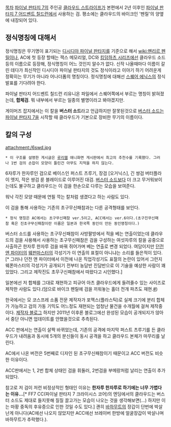 [[목차]]
[[파이널 판타지 7]]의 주인공 [[클라우드 스트라이프]]가 본편에서 2년 이후인 [[파이널 판타지 7 어드벤트 칠드런]]에서 사용하는 검. 평소에는 클라우드의 바이크인 '펜릴'의 양옆에 내장되어 있다.

== 정식명칭에 대해서 ==
정식명칭은 무기명이 표기되는 [[디시디아 파이널 판타지]]를 기준으로 해서 [[wiki:펜리르 펜릴]]이나, AC에 첫 등장 할때는 잭스 메모리얼, DC와 [[킹덤하츠 시리즈]]에선 클라우드 소드 등의 이름으로 등장해, 정식명칭이 어느 것인지 알수가 없다. 신작 나올때마다 이름이 갈린 데다가 최신작인 디시디아 파이널 판타지의 것도 정식이라고 이야기 하기 어려운게 정확히는 무기가 아니라 어나더폼의 명칭이다. 정식명칭에 대해선 [[스퀘어 에닉스]]의 정식발표를 기다려야 한다.

파이널 판타지 어드벤트 칠드런 리유니온 파일에서 스퀘어쪽에서 부르는 명칭이 밝혀졌는데, '''합체검'''. 뭐 내부에서 부르는 일종의 별명이라고 봐야겠지만.

게이머즈 잡지에서는 이 칼을 '''버스터 소드'''라고 언급하지만 잘못된것으로 [[버스터 소드]]는 [[파이널 판타지 7]]을 시작할 때 클라우드가 기본으로 장비한 무기의 이름이다.
== 칼의 구성 ==
attachment:/6swd.jpg
 * 이 구조를 설명한 게시글은 [[루리웹]] 애니화면 게시판에서 최고의 추천수를 기록했다. 그러나 1번 검의 손잡이 모양이 틀린건 아무도 지적을 하지 않는다.

6자루가 한자루인 검으로 베이스인 퍼스트 츠루기, 장검 [오거닉스], 긴 쌍검 버터플라이 엣지, 작은 쌍검 룬 블레이드로 이루어진 대검. [[버스터 소드]]보다 더 크고 무거워보이는데도 불구하고 클라우드는 이 검을 한손으로 다루는 모습을 보여준다.

워낙 각진 모양 때문에 연필 깍는 칼처럼 생겼다고 하는 사람도 있다.

이 검을 통해 사용하는 기존의 초구무신패참과는 다른 공격형태를 보인다.

 * 정식 명칭은 AC에서는 초구무신패참 ver.5이고, ACC에서는 ver.6이다.(초구진무신패참 혹은 진초구무신패참이란 이름은 일본과 한국쪽 동인이 만든 동인명칭이다.) 

버스터 소드를 사용하는 초구무신패참이 사방팔방에서 적을 베는 연출이었는데 클라우드의 검을 사용해서 사용하는 초구무신패참은 검을 구성하는 여섯자루의 칼을 공중으로 사출하곤 한자루 한자루 검을 바꿔 쥐어가며 베는 연출로 변경 되었다. 여담이지만 [[던전 앤 파이터]]의 [[웨펀마스터]]의 각성기가 이 연출의 표절이 아니냐는 소리를 들은적이 있다.[* 그러나 던전 앤 파이터에서 이전에 나온 직업각성기도 표절의 논란이 있어서 그런지 웨폰마스터의 각성기가 공개되기 전부터 농담반 진담반으로 이 기술을 예상한 사람이 꽤 있었다. 그리고 제작진도 초무구신패참에서 따왔다고 시인했다.]

일본에선 저 합체를 그대로 재현하고 피규어 아츠 클라우드에게 들려줄수 있는 사이즈로 제작한 사람도 있다.(덤으로 바이크 펜릴에 검을 끼워놓는 홀더 전개 파츠도 재현.[http://livedoor.blogimg.jp/lead007/imgs/b/3/b3eab346.jpg #]) 

한국에서는 모 코스프레 소품 전문 제작자가 포맥스(플라스틱)로 실제 크기에 분리 합체가 가능하고 검의 가동 기믹도 어느정도 재현되는 엄청난 물건을 수개월에 걸쳐 제작중이다.
[http://blog.naver.com/kakisubata/ 제작자 블로그] 하지만 2011년 이후론 블로그에선 완성된 모습이 공개되지가 않아서 중단 아니면 업데이트를 안했을것으로 추측된다.

ACC 판에서는 연출이 살짝 바뀌었는데, 기존의 공격에 마지막 퍼스트 츠루기를 든 클라우드가 내려옴과 동시에 5개의 분신들이 동시 공격을 하고 클라우드 본체가 마무리를 날린다.

AC에서 나온 버전은 5번째로 디자인 된 초구무신패참이기 때문이고 ACC 버전도 비슷한 이유이다.

ACC판에서는 1, 2번 합체 상태인 검을 휘둘러, 2번검을 부메랑처럼 날리는 연출이 추가되었다.

참고로 저 검이 저런 비정상적인 형태인 이유는 '''한자루 한자루로 하기에는 너무 가볍다는 이유...'''[* FF7 CC(파이널 판타지 7 크라이시스 코어)의 엔딩에서의 클라우드는 버스터 소드도 제대로 들지못해 질질 끌고가는 모습이 나오는 것을 생각해보면(…) 하지만 이는 마황 중독의 후유증으로 인한 것일 수도 있다.] 괜히 [[바하무트]]의 장갑이 단번에 박살난게 아니다(AC에선 나오지 않았지만 ACC에선 브레이버 한방에 얼굴장갑이 박살나며 바하무트가 추락했다.).
